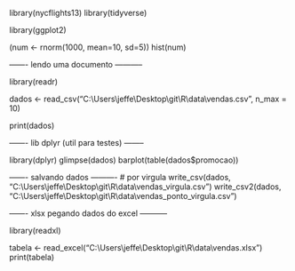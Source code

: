 library(nycflights13)
library(tidyverse)

library(ggplot2)

(num <- rnorm(1000, mean=10, sd=5))
hist(num)

------- lendo uma documento -----------

library(readr)

dados <- read_csv("C:\\Users\\jeffe\\Desktop\\git\\R\\data\\vendas.csv", n_max = 10)

print(dados)

------- lib dplyr (util para testes) --------

library(dplyr)
glimpse(dados)
barplot(table(dados$promocao))

------- salvando dados ----------
# por virgula
write_csv(dados, "C:\\Users\\jeffe\\Desktop\\git\\R\\data\\vendas_virgula.csv")
write_csv2(dados, "C:\\Users\\jeffe\\Desktop\\git\\R\\data\\vendas_ponto_virgula.csv")

------- xlsx pegando dados do excel -----------

library(readxl)

tabela <- read_excel("C:\\Users\\jeffe\\Desktop\\git\\R\\data\\vendas.xlsx")
print(tabela)